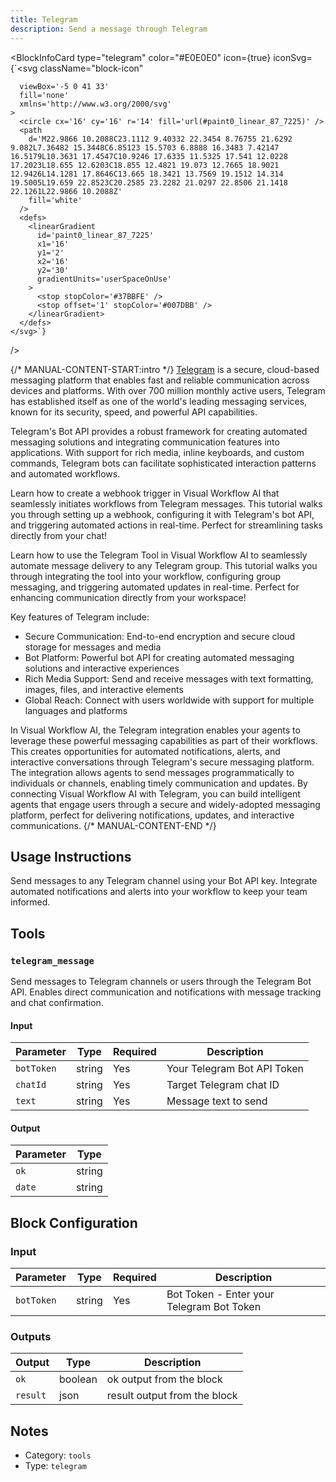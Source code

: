 ```yaml
---
title: Telegram
description: Send a message through Telegram
---
```



<BlockInfoCard
  type="telegram"
  color="#E0E0E0"
  icon={true}
  iconSvg={`<svg className="block-icon"
      
      
      
      viewBox='-5 0 41 33'
      fill='none'
      xmlns='http://www.w3.org/2000/svg'
    >
      <circle cx='16' cy='16' r='14' fill='url(#paint0_linear_87_7225)' />
      <path
        d='M22.9866 10.2088C23.1112 9.40332 22.3454 8.76755 21.6292 9.082L7.36482 15.3448C6.85123 15.5703 6.8888 16.3483 7.42147 16.5179L10.3631 17.4547C10.9246 17.6335 11.5325 17.541 12.0228 17.2023L18.655 12.6203C18.855 12.4821 19.073 12.7665 18.9021 12.9426L14.1281 17.8646C13.665 18.3421 13.7569 19.1512 14.314 19.5005L19.659 22.8523C20.2585 23.2282 21.0297 22.8506 21.1418 22.1261L22.9866 10.2088Z'
        fill='white'
      />
      <defs>
        <linearGradient
          id='paint0_linear_87_7225'
          x1='16'
          y1='2'
          x2='16'
          y2='30'
          gradientUnits='userSpaceOnUse'
        >
          <stop stopColor='#37BBFE' />
          <stop offset='1' stopColor='#007DBB' />
        </linearGradient>
      </defs>
    </svg>`}
/>

{/* MANUAL-CONTENT-START:intro */}
[Telegram](https://telegram.org) is a secure, cloud-based messaging platform that enables fast and reliable communication across devices and platforms. With over 700 million monthly active users, Telegram has established itself as one of the world's leading messaging services, known for its security, speed, and powerful API capabilities.

Telegram's Bot API provides a robust framework for creating automated messaging solutions and integrating communication features into applications. With support for rich media, inline keyboards, and custom commands, Telegram bots can facilitate sophisticated interaction patterns and automated workflows.

Learn how to create a webhook trigger in Visual Workflow AI that seamlessly initiates workflows from Telegram messages. This tutorial walks you through setting up a webhook, configuring it with Telegram's bot API, and triggering automated actions in real-time. Perfect for streamlining tasks directly from your chat!

Learn how to use the Telegram Tool in Visual Workflow AI to seamlessly automate message delivery to any Telegram group. This tutorial walks you through integrating the tool into your workflow, configuring group messaging, and triggering automated updates in real-time. Perfect for enhancing communication directly from your workspace!

Key features of Telegram include:

- Secure Communication: End-to-end encryption and secure cloud storage for messages and media
- Bot Platform: Powerful bot API for creating automated messaging solutions and interactive experiences
- Rich Media Support: Send and receive messages with text formatting, images, files, and interactive elements
- Global Reach: Connect with users worldwide with support for multiple languages and platforms

In Visual Workflow AI, the Telegram integration enables your agents to leverage these powerful messaging capabilities as part of their workflows. This creates opportunities for automated notifications, alerts, and interactive conversations through Telegram's secure messaging platform. The integration allows agents to send messages programmatically to individuals or channels, enabling timely communication and updates. By connecting Visual Workflow AI with Telegram, you can build intelligent agents that engage users through a secure and widely-adopted messaging platform, perfect for delivering notifications, updates, and interactive communications.
{/* MANUAL-CONTENT-END */}

## Usage Instructions

Send messages to any Telegram channel using your Bot API key. Integrate automated notifications and alerts into your workflow to keep your team informed.

## Tools

### `telegram_message`

Send messages to Telegram channels or users through the Telegram Bot API. Enables direct communication and notifications with message tracking and chat confirmation.

#### Input

| Parameter  | Type   | Required | Description                 |
| ---------- | ------ | -------- | --------------------------- |
| `botToken` | string | Yes      | Your Telegram Bot API Token |
| `chatId`   | string | Yes      | Target Telegram chat ID     |
| `text`     | string | Yes      | Message text to send        |

#### Output

| Parameter | Type   |
| --------- | ------ |
| `ok`      | string |
| `date`    | string |

## Block Configuration

### Input

| Parameter  | Type   | Required | Description                               |
| ---------- | ------ | -------- | ----------------------------------------- |
| `botToken` | string | Yes      | Bot Token - Enter your Telegram Bot Token |

### Outputs

| Output   | Type    | Description                  |
| -------- | ------- | ---------------------------- |
| `ok`     | boolean | ok output from the block     |
| `result` | json    | result output from the block |

## Notes

- Category: `tools`
- Type: `telegram`
